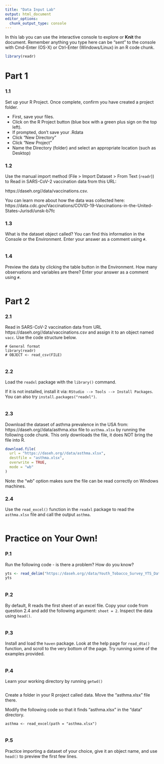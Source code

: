 ```yaml
---
title: "Data Input Lab"
output: html_document
editor_options: 
  chunk_output_type: console
---
```


In this lab you can use the interactive console to explore or **Knit** the document. 
Remember anything you type here can be "sent" to the console with Cmd-Enter (OS-X) or Ctrl-Enter (Windows/Linux) in an R code chunk.

```r
library(readr)
```

# Part 1  

### 1.1 

Set up your R Project. Once complete, confirm you have created a project folder.

- First, save your files.
- Click on the R Project button (blue box with a green plus sign on the top left).
- If prompted, don't save your .Rdata
- Click "New Directory"
- Click "New Project"
- Name the Directory (folder) and select an appropriate location (such as Desktop)

### 1.2

Use the manual import method (File > Import Dataset > From Text (`readr`)) to Read in SARS-CoV-2 vaccination data from this URL:

https://daseh.org//data/vaccinations.csv. 

You can learn more about how the data was collected here: https://data.cdc.gov/Vaccinations/COVID-19-Vaccinations-in-the-United-States-Jurisdi/unsk-b7fc

### 1.3

What is the dataset object called? You can find this information in the Console or the Environment. Enter your answer as a comment using `#`.

```r

```

### 1.4

Preview the data by clicking the table button in the Environment. How many observations and variables are there? Enter your answer as a comment using `#`.

```r

```


# Part 2

### 2.1

Read in SARS-CoV-2 vaccination data from URL 
https://daseh.org//data/vaccinations.csv
and assign it to an object named `vacc`. Use the code structure below.

```
# General format
library(readr)
# OBJECT <- read_csv(FILE)
```

```r

```

### 2.2

Load the `readxl` package with the `library()` command. 

If it is not installed, install it via: `RStudio --> Tools --> Install Packages`. You can also try `install.packages("readxl")`.

```r

```

### 2.3

Download the dataset of asthma prevalence in the USA from: https://daseh.org//data/asthma.xlsx file to `asthma.xlsx` by running the following code chunk. This only downloads the file, it does NOT bring the file into R.

```r
download.file(
  url = "https://daseh.org//data/asthma.xlsx",
  destfile = "asthma.xlsx",
  overwrite = TRUE,
  mode = "wb"
)
```

Note: the "wb" option makes sure the file can be read correctly on Windows machines.

### 2.4

Use the `read_excel()` function in the `readxl` package to read the `asthma.xlsx` file and call the output `asthma`. 

```r

```


# Practice on Your Own!

### P.1

Run the following code - is there a problem? How do you know?

```r
yts <- read_delim("https://daseh.org//data/Youth_Tobacco_Survey_YTS_Data.csv", delim = "\t")
yts
```

```r

```

### P.2

By default, R reads the first sheet of an excel file. Copy your code from question 2.4 and add the following argument: `sheet = 2`. Inspect the data using `head()`.

```r

```

### P.3

Install and load the `haven` package. Look at the help page for `read_dta()` function, and scroll to the very bottom of the page. Try running some of the examples provided.

```r

```

### P.4 

Learn your working directory by running `getwd()`

```r

```

Create a folder in your R project called data. Move the "asthma.xlsx" file there. 

Modify the following code so that it finds "asthma.xlsx" in the "data" directory.

```
asthma <- read_excel(path = "asthma.xlsx")
```

```r

```

### P.5

Practice importing a dataset of your choice, give it an object name, and use `head()` to preview the first few lines.

